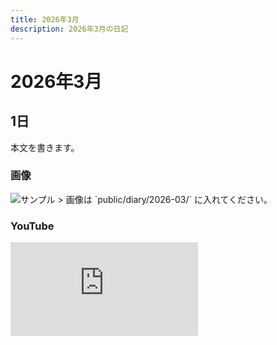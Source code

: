 ```yaml
---
title: 2026年3月
description: 2026年3月の日記
---
```


# 2026年3月

## 1日
本文を書きます。

### 画像
<img src="/diary/2026-03/sample.jpg" alt="サンプル" />
> 画像は `public/diary/2026-03/` に入れてください。

### YouTube
<div style={{position:'relative', paddingTop:'56.25%'}}>
  <iframe
    src="https://www.youtube.com/embed/VIDEO_ID"
    title="2026年3月の動画"
    style={{position:'absolute', inset:0, width:'100%', height:'100%'}}
    frameBorder="0"
    allow="accelerometer; autoplay; clipboard-write; encrypted-media; gyroscope; picture-in-picture; web-share"
    allowFullScreen
  />
</div>

